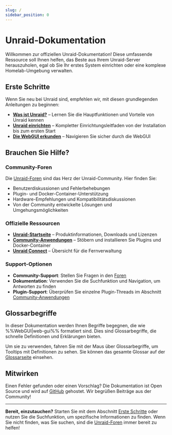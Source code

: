 ```yaml
---
slug: /
sidebar_position: 0
---
```



# Unraid-Dokumentation

Willkommen zur offiziellen Unraid-Dokumentation! Diese umfassende Ressource soll Ihnen helfen, das Beste aus Ihrem Unraid-Server herauszuholen, egal ob Sie Ihr erstes System einrichten oder eine komplexe Homelab-Umgebung verwalten.

## Erste Schritte

Wenn Sie neu bei Unraid sind, empfehlen wir, mit diesen grundlegenden Anleitungen zu beginnen:

- **[Was ist Unraid?](unraid-os/getting-started/what-is-unraid.mdx)** – Lernen Sie die Hauptfunktionen und Vorteile von Unraid kennen
- **[Unraid einrichten](unraid-os/getting-started/set-up-unraid/create-your-bootable-media.mdx)** – Kompletter Einrichtungsleitfaden von der Installation bis zum ersten Start
- **[Die WebGUI erkunden](./unraid-os/getting-started/explore-the-user-interface/tour-the-web-gui.mdx)** – Navigieren Sie sicher durch die WebGUI

## Brauchen Sie Hilfe?

### Community-Foren

Die [Unraid-Foren](https://forums.unraid.net/) sind das Herz der Unraid-Community. Hier finden Sie:

- Benutzerdiskussionen und Fehlerbehebungen
- Plugin- und Docker-Container-Unterstützung
- Hardware-Empfehlungen und Kompatibilitätsdiskussionen
- Von der Community entwickelte Lösungen und Umgehungsmöglichkeiten

### Offizielle Ressourcen

- **[Unraid-Startseite](https://unraid.net/)** – Produktinformationen, Downloads und Lizenzen
- **[Community-Anwendungen](https://unraid.net/community/apps)** – Stöbern und installieren Sie Plugins und Docker-Container
- **[Unraid Connect](https://connect.myunraid.net/)** – Übersicht für die Fernverwaltung

### Support-Optionen

- **Community-Support**: Stellen Sie Fragen in den [Foren](https://forums.unraid.net/)
- **Dokumentation**: Verwenden Sie die Suchfunktion und Navigation, um Antworten zu finden
- **Plugin-Support**: Überprüfen Sie einzelne Plugin-Threads im Abschnitt [Community-Anwendungen](https://forums.unraid.net/forum/89-community-applications/)

## Glossarbegriffe

In dieser Dokumentation werden Ihnen Begriffe begegnen, die wie %%WebGUI|web-gui%% formatiert sind. Dies sind Glossarbegriffe, die schnelle Definitionen und Erklärungen bieten.

Um sie zu verwenden, fahren Sie mit der Maus über Glossarbegriffe, um Tooltips mit Definitionen zu sehen. Sie können das gesamte Glossar auf der [Glossarseite](glossary.mdx) einsehen.

## Mitwirken

Einen Fehler gefunden oder einen Vorschlag? Die Dokumentation ist Open Source und wird auf [GitHub](https://github.com/unraid/docs) gehostet. Wir begrüßen Beiträge aus der Community!

---

**Bereit, einzutauchen?** Starten Sie mit dem Abschnitt [Erste Schritte](unraid-os/getting-started/what-is-unraid.mdx) oder nutzen Sie die Suchfunktion, um spezifische Informationen zu finden. Wenn Sie nicht finden, was Sie suchen, sind die [Unraid-Foren](https://forums.unraid.net/) immer bereit zu helfen!
